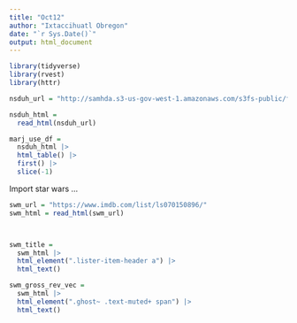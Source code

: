```yaml
---
title: "Oct12"
author: "Ixtaccihuatl Obregon"
date: "`r Sys.Date()`"
output: html_document
---
```



```r
library(tidyverse)
library(rvest)
library(httr)
```

```r
nsduh_url = "http://samhda.s3-us-gov-west-1.amazonaws.com/s3fs-public/field-uploads/2k15StateFiles/NSDUHsaeShortTermCHG2015.htm"

nsduh_html = 
  read_html(nsduh_url)
```

```r
marj_use_df = 
  nsduh_html |> 
  html_table() |> 
  first() |> 
  slice(-1)
```

Import star wars ...

```r
swm_url = "https://www.imdb.com/list/ls070150896/"
swm_html = read_html(swm_url)



swm_title = 
  swm_html |> 
  html_element(".lister-item-header a") |> 
  html_text()

swm_gross_rev_vec = 
  swm_html |> 
  html_element(".ghost~ .text-muted+ span") |> 
  html_text()
```


